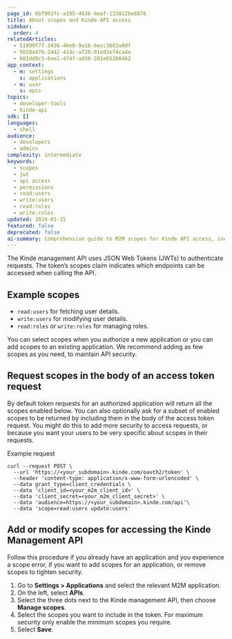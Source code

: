 ```yaml
---
page_id: 6bf993fc-a195-4836-8eaf-133812be8876
title: About scopes and Kinde API access
sidebar:
  order: 4
relatedArticles:
  - 51899f7f-3436-46e0-9a1b-6ecc3603a0df
  - 50284476-2442-414c-af20-01ed3ef4ca4e
  - 601dd8c5-6ee1-474f-ad36-201e65280462
app_context:
  - m: settings
    s: applications
  - m: user
    s: apis
topics:
  - developer-tools
  - kinde-api
sdk: []
languages:
  - shell
audience:
  - developers
  - admins
complexity: intermediate
keywords:
  - scopes
  - jwt
  - api access
  - permissions
  - read:users
  - write:users
  - read:roles
  - write:roles
updated: 2024-01-15
featured: false
deprecated: false
ai-summary: Comprehensive guide to M2M scopes for Kinde API access, including scope examples and management procedures
---
```


The Kinde management API uses JSON Web Tokens (JWTs) to authenticate requests. The token’s scopes claim indicates which endpoints can be accessed when calling the API.

## Example scopes

- `read:users` for fetching user details.
- `write:users` for modifying user details.
- `read:roles` or `write:roles` for managing roles.

You can select scopes when you authorize a new application or you can add scopes to an existing application. We recommend adding as few scopes as you need, to maintain API security.

## Request scopes in the body of an access token request

By default token requests for an authorized application will return all the scopes enabled below. You can also optionally ask for a subset of enabled scopes to be returned by including them in the body of the access token request. You might do this to add more security to access requests, or because you want your users to be very specific about scopes in their requests.

Example request

```
curl --request POST \
  --url 'https://<your_subdomain>.kinde.com/oauth2/token' \
  --header 'content-type: application/x-www-form-urlencoded' \
  --data grant_type=client_credentials \
  --data 'client_id=<your_m2m_client_id>' \
  --data 'client_secret=<your_m2m_client_secret>' \
  --data 'audience=https://<your_subdomain>.kinde.com/api'\
  --data 'scope=read:users update:users'
```

## Add or modify scopes for accessing the Kinde Management API

Follow this procedure if you already have an application and you experience a scope error, if you want to add scopes for an application, or remove scopes to tighten security.

1. Go to **Settings > Applications** and select the relevant M2M application.
2. On the left, select **APIs**.
3. Select the three dots next to the Kinde management API, then choose **Manage scopes**. 
4. Select the scopes you want to include in the token. For maximum security only enable the minimum scopes you require. 
5. Select **Save**.
